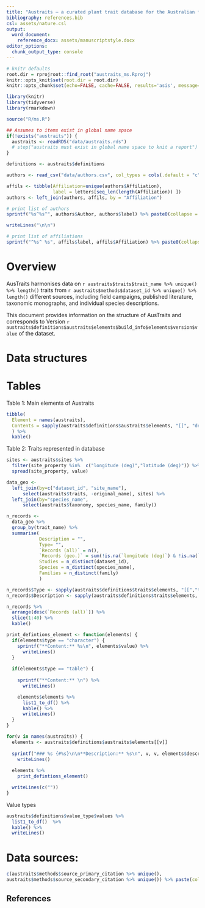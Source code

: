 ```yaml
---
title: "Austraits – a curated plant trait database for the Australian flora"
bibliography: references.bib
csl: assets/nature.csl  
output:
  word_document:
    reference_docx: assets/manuscriptstyle.docx
editor_options:
  chunk_output_type: console
---
```



```r
# knitr defaults
root.dir = rprojroot::find_root("austraits_ms.Rproj")
knitr::opts_knit$set(root.dir = root.dir)
knitr::opts_chunk$set(echo=FALSE, cache=FALSE, results='asis', message=FALSE, warning=FALSE)
```


```r
library(knitr)
library(tidyverse)
library(rmarkdown)

source("R/ms.R")

## Assumes to items exist in global name space
if(!exists("austraits")) {
  austraits <- readRDS("data/austraits.rds")
  # stop("austraits must exist in global name space to knit a report")
}

definitions <- austraits$definitions
```


```r
authors <- read_csv("data/authors.csv", col_types = cols(.default = "c"))

affils <- tibble(Affiliation=unique(authors$Affiliation), 
                 label = letters[seq_len(length(Affiliation)) ])
authors <- left_join(authors, affils, by = "Affiliation")

# print list of authors
sprintf("%s^%s^", authors$Author, authors$label) %>% paste0(collapse = ", ") %>% writeLines()

writeLines("\n\n")

# print list of affiliations
sprintf("^%s^ %s", affils$label, affils$Affiliation) %>% paste0(collapse = "; ") %>% writeLines()
```

# Overview

AusTraits harmonises data on `r austraits$traits$trait_name %>% unique() %>% length()` traits from `r austraits$methods$dataset_id %>% unique() %>% length()` different sources, including field campaigns, published literature, taxonomic monographs, and individual species descriptions.

This document provides information on the structure of AusTraits and corresponds to Version `r austraits$definitions$austraits$elements$build_info$elements$version$value` of the dataset. 

# Data structures

# Tables

Table 1:  Main elements of Austraits

```r
tibble(
  Element = names(austraits), 
  Contents = sapply(austraits$definitions$austraits$elements, "[[", "description") 
  ) %>% 
  kable()
```

Table 2: Traits represented in database
```r
sites <- austraits$sites %>% 
  filter(site_property %in%  c("longitude (deg)","latitude (deg)")) %>% 
  spread(site_property, value)

data_geo <- 
  left_join(by=c("dataset_id", "site_name"),
      select(austraits$traits, -original_name), sites) %>%
  left_join(by="species_name",
      select(austraits$taxonomy, species_name, family)) 

n_records <- 
  data_geo %>% 
  group_by(trait_name) %>%
  summarise(
            Description = "",
            Type= "",
            `Records (all)` = n(),
            `Records (geo.)` = sum(!is.na(`longitude (deg)`) & !is.na(`latitude (deg)`)),
            Studies = n_distinct(dataset_id),
            Species = n_distinct(species_name),
            Families = n_distinct(family)
            )

n_records$Type <- sapply(austraits$definitions$traits$elements, "[[","type")[n_records$trait_name]
n_records$Description <- sapply(austraits$definitions$traits$elements, "[[","description")[n_records$trait_name]

n_records %>%
  arrange(desc(`Records (all)`)) %>% 
  slice(1:40) %>%
  kable()

```

```r
print_defintions_element <- function(elements) {
  if(elements$type == "character") {
    sprintf("**Content:** %s\n", elements$value) %>% 
      writeLines()
  }
  
  if(elements$type == "table") {
    
    sprintf("**Content:** \n") %>% 
      writeLines()

    elements$elements %>% 
      list1_to_df() %>%
      kable() %>% 
      writeLines()
  }
}

for(v in names(austraits)) {
  elements <- austraits$definitions$austraits$elements[[v]]
  
  sprintf("### %s {#%s}\n\n**Description:** %s\n", v, v, elements$description) %>% 
    writeLines()
  
  elements %>%
    print_defintions_element()

  writeLines(c(""))
}
```

Value types

```r
austraits$definitions$value_type$values %>% 
  list1_to_df()  %>% 
  kable() %>% 
  writeLines()
```

\footnotesize

# Data sources:

```r
c(austraits$methods$source_primary_citation %>% unique(),
austraits$methods$source_secondary_citation %>% unique()) %>% paste(collapse = "\n\n") %>% writeLines()
```


## References
